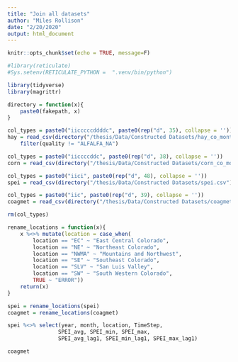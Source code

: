 ```yaml
---
title: "Join all datasets"
author: "Miles Rollison"
date: "2/20/2020"
output: html_document
---
```


```r
knitr::opts_chunk$set(echo = TRUE, message=F)

#library(reticulate)
#Sys.setenv(RETICULATE_PYTHON =  ".venv/bin/python")

library(tidyverse)
library(magrittr)

directory = function(x){
    paste0(fakepath, x)
}
```

```r
col_types = paste0("iicccccddddc", paste0(rep("d", 35), collapse = ''))
hay = read_csv(directory("/thesis/Data/Constructed Datasets/hay_co_monthly_dm.csv"), col_types = col_types) %>% 
    filter(quality != "ALFALFA_NA")

col_types = paste0("iiccccddc", paste0(rep("d", 38), collapse = ''))
corn = read_csv(directory("/thesis/Data/Constructed Datasets/corn_co_monthly_dm.csv"), col_types = col_types)

col_types = paste0("iici", paste0(rep("d", 48), collapse = ''))
spei = read_csv(directory("/thesis/Data/Constructed Datasets/spei.csv"), col_types = col_types)

col_types = paste0("iic", paste0(rep("d", 39), collapse = ''))
coagmet = read_csv(directory("/thesis/Data/Constructed Datasets/coagmet.csv"), col_types = col_types)

rm(col_types)
```

```r
rename_locations = function(x){
    x %<>% mutate(location = case_when(
        location == "EC" ~ "East Central Colorado",
        location == "NE" ~ "Northeast Colorado",
        location == "NWMA" ~ "Mountains and Northwest",
        location == "SE" ~ "Southeast Colorado",
        location == "SLV" ~ "San Luis Valley",
        location == "SW" ~ "South Western Colorado",
        TRUE ~ "ERROR"))
    return(x)
}

spei = rename_locations(spei)
coagmet = rename_locations(coagmet)

spei %<>% select(year, month, location, TimeStep, 
                SPEI_avg, SPEI_min, SPEI_max, 
                SPEI_avg_lag1, SPEI_min_lag1, SPEI_max_lag1)

coagmet
```

```r

```
